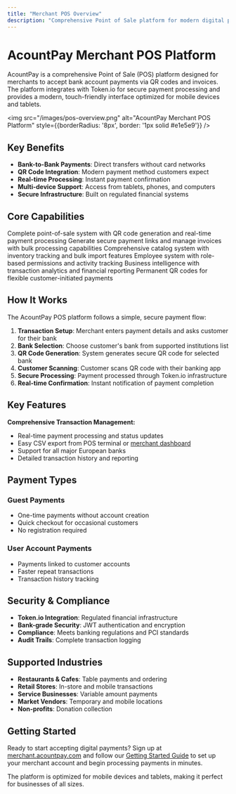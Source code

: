 ```yaml
---
title: "Merchant POS Overview"
description: "Comprehensive Point of Sale platform for modern digital payments"
---
```


# AcountPay Merchant POS Platform

AcountPay is a comprehensive Point of Sale (POS) platform designed for merchants to accept bank account payments via QR codes and invoices. The platform integrates with Token.io for secure payment processing and provides a modern, touch-friendly interface optimized for mobile devices and tablets.

<img src="/images/pos-overview.png" alt="AcountPay Merchant POS Platform" style={{borderRadius: '8px', border: '1px solid #e1e5e9'}} />

## Key Benefits

- **Bank-to-Bank Payments**: Direct transfers without card networks
- **QR Code Integration**: Modern payment method customers expect
- **Real-time Processing**: Instant payment confirmation
- **Multi-device Support**: Access from tablets, phones, and computers
- **Secure Infrastructure**: Built on regulated financial systems

## Core Capabilities

<CardGroup cols={2}>
  <Card title="POS Terminal" icon="cash-register" href="/guides/merchant-pos/pos-terminal">
    Complete point-of-sale system with QR code generation and real-time payment processing
  </Card>
  
  <Card title="Invoice Payments" icon="file-invoice" href="/guides/merchant-pos/invoice-payments">
    Generate secure payment links and manage invoices with bulk processing capabilities
  </Card>
  
  <Card title="Product Management" icon="box" href="/guides/merchant-pos/product-management">
    Comprehensive catalog system with inventory tracking and bulk import features
  </Card>
  
  <Card title="User Management" icon="users" href="/guides/merchant-pos/user-management">
    Employee system with role-based permissions and activity tracking
  </Card>
  
  <Card title="Analytics & Reporting" icon="chart-line" href="/guides/merchant-pos/analytics-reporting">
    Business intelligence with transaction analytics and financial reporting
  </Card>
  
  <Card title="Static QR Codes" icon="qrcode" href="/guides/merchant-pos/static-qr-codes">
    Permanent QR codes for flexible customer-initiated payments
  </Card>
</CardGroup>

## How It Works

The AcountPay POS platform follows a simple, secure payment flow:

1. **Transaction Setup**: Merchant enters payment details and asks customer for their bank
2. **Bank Selection**: Choose customer's bank from supported institutions list
3. **QR Code Generation**: System generates secure QR code for selected bank
4. **Customer Scanning**: Customer scans QR code with their banking app
5. **Secure Processing**: Payment processed through Token.io infrastructure
6. **Real-time Confirmation**: Instant notification of payment completion

## Key Features

**Comprehensive Transaction Management:**
- Real-time payment processing and status updates
- Easy CSV export from POS terminal or [merchant dashboard](https://merchant.acountpay.com)
- Support for all major European banks
- Detailed transaction history and reporting

## Payment Types

### Guest Payments
- One-time payments without account creation
- Quick checkout for occasional customers
- No registration required

### User Account Payments
- Payments linked to customer accounts
- Faster repeat transactions
- Transaction history tracking

## Security & Compliance

- **Token.io Integration**: Regulated financial infrastructure
- **Bank-grade Security**: JWT authentication and encryption
- **Compliance**: Meets banking regulations and PCI standards
- **Audit Trails**: Complete transaction logging

## Supported Industries

- **Restaurants & Cafes**: Table payments and ordering
- **Retail Stores**: In-store and mobile transactions
- **Service Businesses**: Variable amount payments
- **Market Vendors**: Temporary and mobile locations
- **Non-profits**: Donation collection

## Getting Started

Ready to start accepting digital payments? Sign up at [merchant.acountpay.com](https://merchant.acountpay.com) and follow our [Getting Started Guide](/guides/merchant-pos/getting-started) to set up your merchant account and begin processing payments in minutes.

<Note>
  The platform is optimized for mobile devices and tablets, making it perfect for businesses of all sizes.
</Note>
